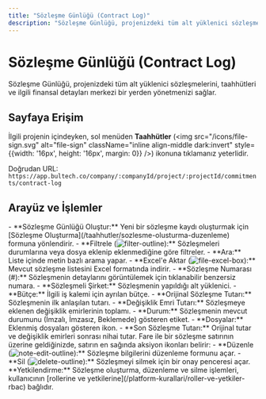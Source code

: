 ```yaml
---
title: "Sözleşme Günlüğü (Contract Log)"
description: "Sözleşme Günlüğü, projenizdeki tüm alt yüklenici sözleşmelerini, taahhütleri ve ilgili finansal detayları merkezi bir yerden yönetmenizi sağlar."
---
```


# Sözleşme Günlüğü (Contract Log)

Sözleşme Günlüğü, projenizdeki tüm alt yüklenici sözleşmelerini, taahhütleri ve ilgili finansal detayları merkezi bir yerden yönetmenizi sağlar.

## Sayfaya Erişim

İlgili projenin içindeyken, sol menüden **Taahhütler** (<img src="/icons/file-sign.svg" alt="file-sign" className="inline align-middle dark:invert" style={{width: '16px', height: '16px', margin: 0}} />) ikonuna tıklamanız yeterlidir.

Doğrudan URL: `https://app.bultech.co/company/:companyId/project/:projectId/commitments/contract-log`

## Arayüz ve İşlemler

<AccordionGroup>
  <Accordion title="Global Aksiyonlar (Sağ Üst Köşe)">
    - **Sözleşme Günlüğü Oluştur:** Yeni bir sözleşme kaydı oluşturmak için [Sözleşme Oluşturma](/taahhutler/sozlesme-olusturma-duzenleme) formuna yönlendirir.
    - **Filtrele (<img src="/icons/filter-outline.svg" alt="filter-outline" className="inline align-middle dark:invert" style={{width: '16px', height: '16px', margin: 0}} />):** Sözleşmeleri durumlarına veya dosya eklenip eklenmediğine göre filtreler.
    - **Ara:** Liste içinde metin bazlı arama yapar.
    - **Excel'e Aktar (<img src="/icons/file-excel-box.svg" alt="file-excel-box" className="inline align-middle dark:invert" style={{width: '16px', height: '16px', margin: 0}} />):** Mevcut sözleşme listesini Excel formatında indirir.
  </Accordion>
  <Accordion title="Sözleşme Tablosu Sütunları">
    - **Sözleşme Numarası (#):** Sözleşmenin detaylarını görüntülemek için tıklanabilir benzersiz numara.
    - **Sözleşmeli Şirket:** Sözleşmenin yapıldığı alt yüklenici.
    - **Bütçe:** İlgili iş kalemi için ayrılan bütçe.
    - **Orijinal Sözleşme Tutarı:** Sözleşmenin ilk anlaşılan tutarı.
    - **Değişiklik Emri Tutarı:** Sözleşmeye eklenen değişiklik emirlerinin toplamı.
    - **Durum:** Sözleşmenin mevcut durumunu (İmzalı, İmzasız, Beklemede) gösteren etiket.
    - **Dosyalar:** Eklenmiş dosyaları gösteren ikon.
    - **Son Sözleşme Tutarı:** Orijinal tutar ve değişiklik emirleri sonrası nihai tutar.
  </Accordion>
  <Accordion title="Satır Aksiyonları">
    Fare ile bir sözleşme satırının üzerine geldiğinizde, satırın en sağında aksiyon ikonları belirir:
    - **Düzenle (<img src="/icons/note-edit-outline.svg" alt="note-edit-outline" className="inline align-middle dark:invert" style={{width: '16px', height: '16px', margin: 0}} />):** Sözleşme bilgilerini düzenleme formunu açar.
    - **Sil (<img src="/icons/delete-outline.svg" alt="delete-outline" className="inline align-middle dark:invert" style={{width: '16px', height: '16px', margin: 0}} />):** Sözleşmeyi silmek için bir onay penceresi açar.
  </Accordion>
</AccordionGroup>

<Note>
  **Yetkilendirme:** Sözleşme oluşturma, düzenleme ve silme işlemleri, kullanıcının [rollerine ve yetkilerine](/platform-kurallari/roller-ve-yetkiler-rbac) bağlıdır.
</Note>
